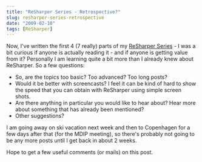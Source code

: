 ```yaml
---
title: "ReSharper Series - Retrospective?"
slug: resharper-series-retrospective
date: "2009-02-10"
tags: [ReSharper]
---
```


Now, I've written the first 4 (7 really) parts of my [ReSharper Series](/2009/01/10/resharper-series/) - I was a bit curious if anyone is actually reading it - and if anyone is getting value from it? Personally I am learning quite a bit more than I already knew about ReSharper. So a few questions:
 
 - So, are the topics too basic? Too advanced? Too long posts?
 - Would it be better with screencasts? I feel it can be kind of hard to show the speed that you can obtain with ReSharper using simple screen shots.
 - Are there anything in particular you would like to hear about? Hear more about something that has already been mentioned?
 - Other suggestions?

I am going away on ski vacation next week and then to Copenhagen for a few days after that (for the MDIP meeting), so there's probably not going to be any more posts until I get back in about 2 weeks. 
 
Hope to get a few useful comments (or mails) on this post.
